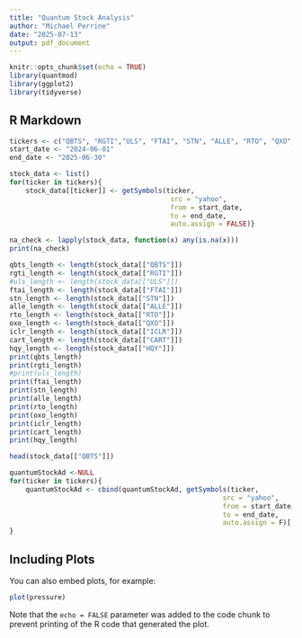 ```yaml
---
title: "Quantum Stock Analysis"
author: "Michael Perrine"
date: "2025-07-13"
output: pdf_document
---
```


```r
knitr::opts_chunk$set(echo = TRUE)
library(quantmod)
library(ggplot2)
library(tidyverse)
```

## R Markdown



```r
tickers <- c("QBTS", "RGTI","ULS", "FTAI", "STN", "ALLE", "RTO", "QXO", "ICLR", "CART", "HQY")
start_date <- "2024-06-01"
end_date <- "2025-06-30"
```

```r
stock_data <- list()
for(ticker in tickers){
    stock_data[[ticker]] <- getSymbols(ticker, 
                                        src = "yahoo", 
                                        from = start_date,
                                        to = end_date,
                                        auto.assign = FALSE)}
```

```r
na_check <- lapply(stock_data, function(x) any(is.na(x)))
print(na_check)

```

```r
qbts_length <- length(stock_data[["QBTS"]])
rgti_length <- length(stock_data[["RGTI"]])
#uls_length <- length(stock_data[["ULS"]])
ftai_length <- length(stock_data[["FTAI"]])
stn_length <- length(stock_data[["STN"]])
alle_length <- length(stock_data[["ALLE"]])
rto_length <- length(stock_data[["RTO"]])
oxo_length <- length(stock_data[["QXO"]])
iclr_length <- length(stock_data[["ICLR"]])
cart_length <- length(stock_data[["CART"]])
hqy_length <- length(stock_data[["HQY"]])
print(qbts_length)
print(rgti_length)
#print(uls_length)
print(ftai_length)
print(stn_length)
print(alle_length)
print(rto_length)
print(oxo_length)
print(iclr_length)
print(cart_length)
print(hqy_length)
```
```r
head(stock_data[["QBTS"]])
```

```r
quantumStockAd <-NULL
for(ticker in tickers){
    quantumStockAd <- cbind(quantumStockAd, getSymbols(ticker,
                                                     src = "yahoo",
                                                     from = start_date,
                                                     to = end_date,
                                                     auto.assign = F)[, 6])
}
```









## Including Plots

You can also embed plots, for example:

```r
plot(pressure)
```

Note that the `echo = FALSE` parameter was added to the code chunk to prevent printing of the R code that generated the plot.
